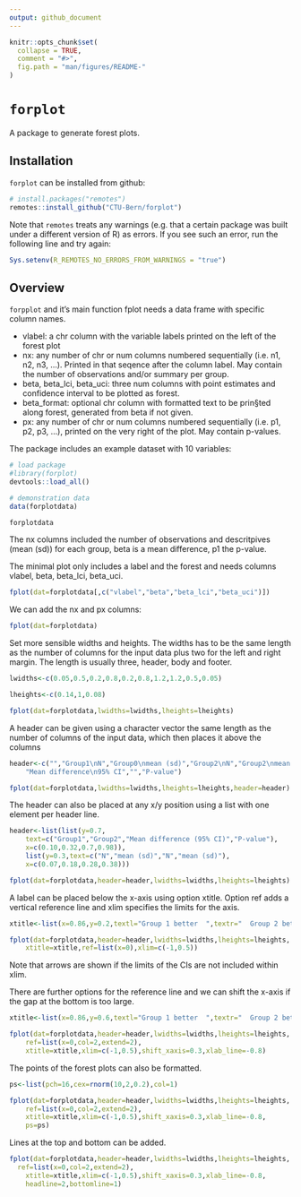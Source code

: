 ```yaml
---
output: github_document
---
```


<!-- README.md is generated from README.Rmd. Please edit that file -->

```r
knitr::opts_chunk$set(
  collapse = TRUE,
  comment = "#>",
  fig.path = "man/figures/README-"
)
```

# `forplot` 

A package to generate forest plots.

## Installation

`forplot` can be installed from github:

```r
# install.packages("remotes")
remotes::install_github("CTU-Bern/forplot")
```

Note that `remotes` treats any warnings (e.g. that a certain package was built under a different version of R) as errors. If you see such an error, run the following line and try again:

```r
Sys.setenv(R_REMOTES_NO_ERRORS_FROM_WARNINGS = "true")
```

## Overview
`forpplot` and it's main function fplot needs a data frame with specific column names. 

- vlabel: a chr column with the variable labels printed on the left of the forest plot 
- nx: any number of chr or num columns numbered sequentially (i.e. n1, n2, n3, ...). Printed in that seqence after the 
	column label. May contain the number of observations and/or summary per group.
- beta, beta_lci, beta_uci: three num columns with point estimates and confidence interval to be plotted as forest.
- beta_format: optional chr column with formatted text to be prin§ted along forest, generated from beta if not given.
- px: any number of chr or num columns numbered sequentially (i.e. p1, p2, p3, ...), printed on the very right of the plot.
	May contain p-values.

The package includes an example dataset with 10 variables:

```r
# load package
#library(forplot)
devtools::load_all()

# demonstration data
data(forplotdata)

forplotdata
```

The nx columns included the number of observations and descritpives (mean (sd)) for each group, beta is a mean difference, p1 the p-value.

The minimal plot only includes a label and the forest and needs columns vlabel, beta, beta_lci, beta_uci.

```r
fplot(dat=forplotdata[,c("vlabel","beta","beta_lci","beta_uci")])
```

We can add the nx and px columns:
```r
fplot(dat=forplotdata)
```

Set more sensible widths and heights.
The widths has to be the same length as the number of columns for the input 
	data plus two for the left and right margin.
The length is usually three, header, body and footer.	

```r
lwidths<-c(0.05,0.5,0.2,0.8,0.2,0.8,1.2,1.2,0.5,0.05)

lheights<-c(0.14,1,0.08)

fplot(dat=forplotdata,lwidths=lwidths,lheights=lheights)
```

A header can be given using a character vector the same 
	length as the number of columns of the input data, which then 
	places it above the columns

```r
header<-c("","Group1\nN","Group0\nmean (sd)","Group2\nN","Group2\nmean (sd)",
	"Mean difference\n95% CI","","P-value")

fplot(dat=forplotdata,lwidths=lwidths,lheights=lheights,header=header)
```

The header can also be placed at any x/y position using a list 
	with one element per header line.

```r
header<-list(list(y=0.7,
	text=c("Group1","Group2","Mean difference (95% CI)","P-value"),
	x=c(0.10,0.32,0.7,0.98)),
	list(y=0.3,text=c("N","mean (sd)","N","mean (sd)"),
	x=c(0.07,0.18,0.28,0.38)))

fplot(dat=forplotdata,header=header,lwidths=lwidths,lheights=lheights)
```

A label can be placed below the x-axis using option xtitle.
Option ref adds a vertical reference line and xlim specifies the 
	limits for the axis.

```r
xtitle<-list(x=0.86,y=0.2,textl="Group 1 better  ",textr="  Group 2 better")

fplot(dat=forplotdata,header=header,lwidths=lwidths,lheights=lheights,
	xtitle=xtitle,ref=list(x=0),xlim=c(-1,0.5))
```

Note that arrows are shown if the limits of the CIs are not included within xlim.

There are further options for the reference line and we can shift the x-axis
  if the gap at the bottom is too large.
	
```r
xtitle<-list(x=0.86,y=0.6,textl="Group 1 better  ",textr="  Group 2 better")

fplot(dat=forplotdata,header=header,lwidths=lwidths,lheights=lheights,
	ref=list(x=0,col=2,extend=2),
	xtitle=xtitle,xlim=c(-1,0.5),shift_xaxis=0.3,xlab_line=-0.8)

```

The points of the forest plots can also be formatted.

```r
ps<-list(pch=16,cex=rnorm(10,2,0.2),col=1)

fplot(dat=forplotdata,header=header,lwidths=lwidths,lheights=lheights,
	ref=list(x=0,col=2,extend=2),
	xtitle=xtitle,xlim=c(-1,0.5),shift_xaxis=0.3,xlab_line=-0.8,
	ps=ps)

```

Lines at the top and bottom can be added.

```r
fplot(dat=forplotdata,header=header,lwidths=lwidths,lheights=lheights,
  ref=list(x=0,col=2,extend=2),
	xtitle=xtitle,xlim=c(-1,0.5),shift_xaxis=0.3,xlab_line=-0.8,
	headline=2,bottomline=1)
```


